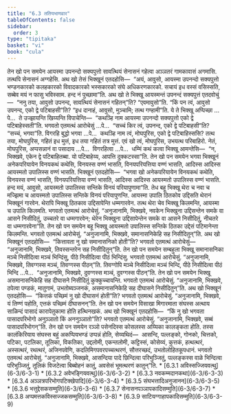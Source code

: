 ```yaml
---
title: "6.3 ततियभाणवार"
tableOfContents: false
sidebar:
  order: 3
type: "tipitaka"
basket: "vi"
book: "cula"
---
```



<DynamicBreadcrumb />

<Division number="319" book="cula">

<Paragraph number="1376" book="cula">
तेन खो पन समयेन आयस्मा उपनन्दो सक्यपुत्तो सावत्थियं सेनासनं गहेत्वा अञ्ञतरं गामकावासं अगमासि. तत्थपि सेनासनं अग्गहेसि. अथ खो तेसं भिक्खूनं एतदहोसि—  “अयं, आवुसो, आयस्मा उपनन्दो सक्यपुत्तो भण्डनकारको कलहकारको विवादकारको भस्सकारको संघे अधिकरणकारको. सचायं इध वस्सं वसिस्सति, सब्बेव मयं न फासु भविस्साम. हन्द नं पुच्छामा”ति. अथ खो ते भिक्खू आयस्मन्तं उपनन्दं सक्यपुत्तं एतदवोचुं—  “ननु तया, आवुसो उपनन्द, सावत्थियं सेनासनं गहितन्”ति? “एवमावुसो”ति. “किं पन त्वं, आवुसो उपनन्द, एको द्वे पटिबाहसी”ति? “इध दानाहं, आवुसो, मुञ्चामि; तत्थ गण्हामी”ति.


</Paragraph>

<Paragraph number="1377" book="cula">
ये ते भिक्खू अप्पिच्छा …पे…  ते उज्झायन्ति खिय्यन्ति विपाचेन्ति—  “कथञ्हि नाम आयस्मा उपनन्दो सक्यपुत्तो एको द्वे पटिबाहेस्सती”ति. भगवतो एतमत्थं आरोचेसुं …पे…  “सच्चं किर त्वं, उपनन्द, एको द्वे पटिबाहसी”ति? “सच्चं, भगवा”ति. विगरहि बुद्धो भगवा …पे…  कथञ्हि नाम त्वं, मोघपुरिस, एको द्वे पटिबाहिस्ससि? तत्थ तया, मोघपुरिस, गहितं इध मुत्तं, इध तया गहितं तत्र मुत्तं. एवं खो त्वं, मोघपुरिस, उभयत्थ परिबाहिरो. नेतं, मोघपुरिस, अप्पसन्नानं वा पसादाय …पे…  विगरहित्वा …पे…  धम्मिं कथं कत्वा भिक्खू आमन्तेसि—  “न, भिक्खवे, एकेन द्वे पटिबाहितब्बा. यो पटिबाहेय्य, आपत्ति दुक्कटस्सा”ति.


</Paragraph>

</Division>
<Division number="320" book="cula">

<Paragraph number="1378" book="cula">
तेन खो पन समयेन भगवा भिक्खूनं अनेकपरियायेन विनयकथं कथेसि, विनयस्स वण्णं भासति, विनयपरियत्तिया वण्णं भासति, आदिस्स आदिस्स आयस्मतो उपालिस्स वण्णं भासति. भिक्खूनं एतदहोसि—  “भगवा खो अनेकपरियायेन विनयकथं कथेति, विनयस्स वण्णं भासति, विनयपरियत्तिया वण्णं भासति, आदिस्स आदिस्स आयस्मतो उपालिस्स वण्णं भासति. हन्द मयं, आवुसो, आयस्मतो उपालिस्स सन्तिके विनयं परियापुणामा”ति. तेध बहू भिक्खू थेरा च नवा च मज्झिमा च आयस्मतो उपालिस्स सन्तिके विनयं परियापुणन्ति. आयस्मा उपालि ठितकोव उद्दिसति थेरानं भिक्खूनं गारवेन. थेरापि भिक्खू ठितकाव उद्दिसापेन्ति धम्मगारवेन. तत्थ थेरा चेव भिक्खू किलमन्ति, आयस्मा च उपालि किलमति. भगवतो एतमत्थं आरोचेसुं. “अनुजानामि, भिक्खवे, नवकेन भिक्खुना उद्दिसन्तेन समके वा आसने निसीदितुं, उच्चतरे वा धम्मगारवेन; थेरेन भिक्खुना उद्दिसापेन्तेन समके वा आसने निसीदितुं, नीचतरे वा धम्मगारवेना”ति.


</Paragraph>

<Paragraph number="1379" book="cula">
तेन खो पन समयेन बहू भिक्खू आयस्मतो उपालिस्स सन्तिके ठितका उद्देसं पटिमानेन्ता किलमन्ति. भगवतो एतमत्थं आरोचेसुं. “अनुजानामि, भिक्खवे, समानासनिकेहि सह निसीदितुन्”ति. अथ खो भिक्खूनं एतदहोसि—  “कित्तावता नु खो समानासनिको होती”ति? भगवतो एतमत्थं आरोचेसुं—  “अनुजानामि, भिक्खवे, तिवस्सन्तरेन सह निसीदितुन्”ति.


</Paragraph>

<Paragraph number="1380" book="cula">
तेन खो पन समयेन सम्बहुला भिक्खू समानासनिका मञ्चे निसीदित्वा मञ्चं भिन्दिंसु, पीठे निसीदित्वा पीठं भिन्दिंसु. भगवतो एतमत्थं आरोचेसुं. “अनुजानामि, भिक्खवे, तिवग्गस्स मञ्चं, तिवग्गस्स पीठन्”ति. तिवग्गोपि मञ्चे निसीदित्वा मञ्चं भिन्दि, पीठे निसीदित्वा पीठं भिन्दि …पे…  “अनुजानामि, भिक्खवे, दुवग्गस्स मञ्चं, दुवग्गस्स पीठन्”ति.


</Paragraph>

<Paragraph number="1381" book="cula">
तेन खो पन समयेन भिक्खू असमानासनिकेहि सह दीघासने निसीदितुं कुक्कुच्चायन्ति. भगवतो एतमत्थं आरोचेसुं. “अनुजानामि, भिक्खवे, ठपेत्वा पण्डकं, मातुगामं, उभतोब्यञ्जनकं, असमानासनिकेहि सह दीघासने निसीदितुन्”ति. अथ खो भिक्खूनं एतदहोसि—  “कित्तकं पच्छिमं नु खो दीघासनं होती”ति? भगवतो एतमत्थं आरोचेसुं. “अनुजानामि, भिक्खवे, यं तिण्णं पहोति, एत्तकं पच्छिमं दीघासनन्”ति.


</Paragraph>

<Paragraph number="1382" book="cula">
तेन खो पन समयेन विसाखा मिगारमाता संघस्स अत्थाय साळिन्दं पासादं कारापेतुकामा होति हत्थिनखकं. अथ खो भिक्खूनं एतदहोसि—  “किं नु खो भगवता पासादपरिभोगो अनुञ्ञातो किं अननुञ्ञातो”ति? भगवतो एतमत्थं आरोचेसुं. “अनुजानामि, भिक्खवे, सब्बं पासादपरिभोगन्”ति.


</Paragraph>

<Paragraph number="1383" book="cula">
तेन खो पन समयेन रञ्ञो पसेनदिस्स कोसलस्स अय्यिका कालङ्कता होति. तस्स कालंकिरियाय संघस्स बहुं अकप्पियभण्डं उप्पन्नं होति, सेय्यथिदं—  आसन्दि, पल्लङ्को, गोनको, चित्तको, पटिका, पटलिका, तूलिका, विकतिका, उद्दलोमी, एकन्तलोमी, कट्टिस्सं, कोसेय्यं, कुत्तकं, हत्थत्थरं, अस्सत्थरं, रथत्थरं, अजिनपवेणि, कदलिमिगपवरपच्चत्थरणं, सौत्तरच्छदं, उभतोलोहितकूपधानं. भगवतो एतमत्थं आरोचेसुं. “अनुजानामि, भिक्खवे, आसन्दिया पादे छिन्दित्वा परिभुञ्जितुं, पल्लङ्कस्स वाळे भिन्दित्वा परिभुञ्जितुं, तूलिकं विजटेत्वा बिब्बोहनं कातुं, अवसेसं भूमत्थरणं कातुन्”ति.

</Paragraph>
</Division>

<TableOfContents book="cula" section="6.3">
* [6.3.1 अविस्सज्जियवत्थु](6-3/6-3-1)
* [6.3.2 अवेभङ्गियवत्थु](6-3/6-3-2)
* [6.3.3 नवकम्मदानकथा](6-3/6-3-3)
* [6.3.4 अञ्ञत्रपरिभोगपटिक्खेपादि](6-3/6-3-4)
* [6.3.5 संघभत्तादिअनुजानन](6-3/6-3-5)
* [6.3.6 भत्तुद्देसकसम्मुति](6-3/6-3-6)
* [6.3.7 सेनासनपञ्ञापकादिसम्मुति](6-3/6-3-7)
* [6.3.8 अप्पमत्तकविस्सज्जकसम्मुति](6-3/6-3-8)
* [6.3.9 साटियग्गाहापकादिसम्मुति](6-3/6-3-9)
</TableOfContents>